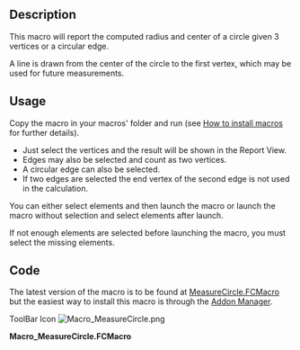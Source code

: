 <languages/>
<translate>
<!--T:1-->
{{Macro
|Name=Macro MeasureCircle
|Icon=Macro_MeasureCircle.png
|Description=This macro will report the computed radius and center of a circle given 3 vertices or a circular edge.<br/>
A line is drawn from the center of the circle to the first vertex, which may be used for future measurements.
|Author=galou_breizh
|Version=1.0
|Date=2016-04-08
|FCVersion=All
|Download=[https://wiki.freecad.org/images/b/bd/Macro_MeasureCircle.png ToolBar Icon]
}}

==Description== <!--T:2-->

<!--T:3-->
This macro will report the computed radius and center of a circle given 3 vertices or a circular edge.

A line is drawn from the center of the circle to the first vertex, which may be used for future measurements.

</translate>
{{Codeextralink|https://raw.githubusercontent.com/FreeCAD/FreeCAD-macros/master/Information/MeasureCircle.FCMacro}}
<translate>

==Usage== <!--T:4-->

<!--T:5-->
Copy the macro in your macros' folder and run (see [[How_to_install_macros|How to install macros]] for further details).

<!--T:6-->
*Just select the vertices and the result will be shown in the Report View.
*Edges may also be selected and count as two vertices.
*A circular edge can also be selected.
*If two edges are selected the end vertex of the second edge is not used in the calculation.

<!--T:7-->
You can either select elements and then launch the macro or launch the macro without selection and select elements after launch.

If not enough elements are selected before launching the macro, you must select the missing elements.

==Code== <!--T:8-->

<!--T:9-->
The latest version of the macro is to be found at [https://raw.githubusercontent.com/FreeCAD/FreeCAD-macros/master/Information/MeasureCircle.FCMacro MeasureCircle.FCMacro] but the easiest way to install this macro is through the [[Std_AddonMgr|Addon Manager]].

ToolBar Icon [[Image:Macro_MeasureCircle.png]]
</translate>

'''Macro_MeasureCircle.FCMacro'''

{{clear}}